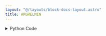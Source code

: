 ```yaml
---
layout: "@/layouts/block-docs-layout.astro"
title: ARGRELMIN
---
```



<PythonDocsDisplay docstring={docstring} />
<AppDisplay app={app} />

<details>
<summary>Python Code</summary>
```python
from flojoy import OrderedPair, flojoy, Matrix, Scalar
import numpy as np
from collections import namedtuple
from typing import Literal

import scipy.signal


@flojoy
def ARGRELMIN(
    default: OrderedPair | Matrix,
    axis: int = 0,
    order: int = 1,
    mode: str = "clip",
) -> OrderedPair | Matrix | Scalar:
    """The ARGRELMIN node is based on a numpy or scipy function.

    The description of that function is as follows:

        Calculate the relative minima of 'data'.

    Parameters
    ----------
    data : ndarray
        Array in which to find the relative minima.
    axis : int, optional
        Axis over which to select from 'data'. Default is 0.
    order : int, optional
        How many points on each side to use for the comparison
        to consider "comparator(n, n+x)" to be True.
    mode : str, optional
        How the edges of the vector are treated.
        Available options are 'wrap' (wrap around) or 'clip' (treat overflow
        as the same as the last (or first) element).
        Default 'clip'. See numpy.take.

    Returns
    -------
    DataContainer
        type 'ordered pair', 'scalar', or 'matrix'
    """

    result = OrderedPair(
        x=default.x,
        y=scipy.signal.argrelmin(
            data=default.y,
            axis=axis,
            order=order,
            mode=mode,
        ),
    )

    return result

```
[Find this Flojoy Block on GitHub](https://github.com/flojoy-ai/blocks/blob/main/blocks/SCIPY/SIGNAL/ARGRELMIN/ARGRELMIN.py)
</details>


## Example
